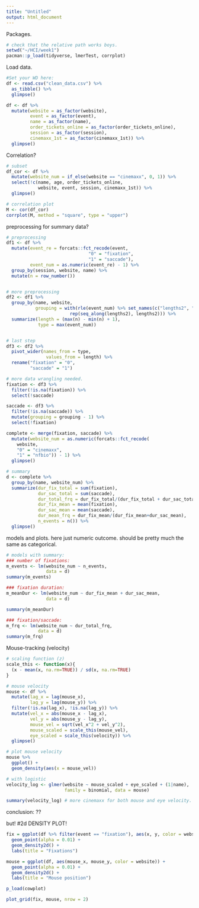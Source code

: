 ```yaml
---
title: "Untitled"
output: html_document
---
```


Packages.

```r

# check that the relative path works boys. 
setwd("~/HCI/week1")
pacman::p_load(tidyverse, lmerTest, corrplot)

```

Load data. 

```r

#Set your WD here:
df <- read.csv("clean_data.csv") %>%
  as_tibble() %>%
  glimpse()

df <- df %>%
  mutate(website = as_factor(website),
         event = as_factor(event),
         name = as_factor(name),
         order_tickets_online = as_factor(order_tickets_online),
         session = as_factor(session),
         cinemaxx_1st = as_factor(cinemaxx_1st)) %>%
  glimpse()

```

Correlation?

```r

# subset 
df_cor <- df %>%
  mutate(website_num = if_else(website == "cinemaxx", 0, 1)) %>% 
  select(!c(name, age, order_tickets_online,
            website, event, session, cinemaxx_1st)) %>%
  glimpse()

# correlation plot 
M <- cor(df_cor)
corrplot(M, method = "square", type = "upper")

```

preprocessing for summary data?

```r

# preprocessing 
df1 <- df %>%
  mutate(event_re = forcats::fct_recode(event, 
                               "0" = "fixation", 
                               "1" = "saccade"),
         event_num = as.numeric(event_re) - 1) %>%
  group_by(session, website, name) %>%
  mutate(n = row_number())


# more preprocessing 
df2 <- df1 %>%
  group_by(name, website,
           grouping = with(rle(event_num) %>% set_names(c("lengths2", "values")),
                        rep(seq_along(lengths2), lengths2))) %>%
  summarize(length = (max(n) - min(n) + 1),
            type = max(event_num))


# last step 
df3 <- df2 %>%
  pivot_wider(names_from = type, 
               values_from = length) %>%
  rename("fixation" = "0", 
         "saccade" = "1")

# more data wrangling needed. 
fixation <- df3 %>%
  filter(!is.na(fixation)) %>%
  select(!saccade)

saccade <- df3 %>%
  filter(!is.na(saccade)) %>%
  mutate(grouping = grouping - 1) %>%
  select(!fixation)

complete <- merge(fixation, saccade) %>%
  mutate(website_num = as.numeric(forcats::fct_recode(
    website, 
    "0" = "cinemaxx",
    "1" = "nfbio")) - 1) %>%
  glimpse()

# summary 
d <- complete %>%
  group_by(name, website_num) %>%
  summarize(dur_fix_total = sum(fixation),
            dur_sac_total = sum(saccade),
            dur_total_frq = dur_fix_total/(dur_fix_total + dur_sac_total),
            dur_fix_mean = mean(fixation),
            dur_sac_mean = mean(saccade),
            dur_mean_frq = dur_fix_mean/(dur_fix_mean+dur_sac_mean),
            n_events = n()) %>%
  glimpse()

```

models and plots.
here just numeric outcome. 
should be pretty much the same as categorical. 

```r

# models with summary: 
### number of fixations: 
m_events <- lm(website_num ~ n_events, 
               data = d)
summary(m_events)

### fixation duration: 
m_meanDur <- lm(website_num ~ dur_fix_mean + dur_sac_mean, 
               data = d)

summary(m_meanDur)

### fixation/saccade: 
m_frq <- lm(website_num ~ dur_total_frq, 
            data = d)
summary(m_frq)

```

Mouse-tracking (velocity)

```r

# scaling function (z)
scale_this <- function(x){
  (x - mean(x, na.rm=TRUE)) / sd(x, na.rm=TRUE)
}

# mouse velocity 
mouse <- df %>%
  mutate(lag_x = lag(mouse_x), 
         lag_y = lag(mouse_y)) %>%
  filter(!is.na(lag_x), !is.na(lag_y)) %>%
  mutate(vel_x = abs(mouse_x - lag_x),
         vel_y = abs(mouse_y - lag_y),
         mouse_vel = sqrt(vel_x^2 + vel_y^2),
         mouse_scaled = scale_this(mouse_vel),
         eye_scaled = scale_this(velocity)) %>%
  glimpse()

# plot mouse velocity 
mouse %>%
  ggplot() +
  geom_density(aes(x = mouse_vel)) 

# with logistic
velocity_log <- glmer(website ~ mouse_scaled + eye_scaled + (1|name),
                      family = binomial, data = mouse)

summary(velocity_log) # more cinemaxx for both mouse and eye velocity.

```

conclusion: ??

but! 
#2d DENSITY PLOT!

```r
fix = ggplot(df %>% filter(event == "fixation"), aes(x, y, color = website)) +
  geom_point(alpha = 0.01) +
  geom_density2d() + 
  labs(title = "Fixations")

mouse = ggplot(df, aes(mouse_x, mouse_y, color = website)) +
  geom_point(alpha = 0.01) +
  geom_density2d() +
  labs(title = "Mouse position")

p_load(cowplot)

plot_grid(fix, mouse, nrow = 2)
```

